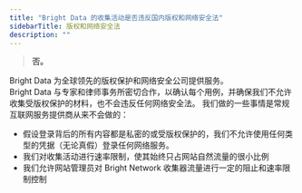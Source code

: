 ```yaml
---
title: "Bright Data 的收集活动是否违反国内版权和网络安全法"
sidebarTitle: 版权和网络安全法
description: ""
---
```


> **否。**

Bright Data 为全球领先的版权保护和网络安全公司提供服务。  
Bright Data 与专家和律师事务所密切合作，以确认每个用例，并确保我们不允许收集受版权保护的材料，也不会违反任何网络安全法。 
我们做的一些事情是常规互联网服务提供商从来不会做的：

* 假设登录背后的所有内容都是私密的或受版权保护的，我们不允许使用任何类型的凭据（无论真假）登录任何网络服务。
* 我们对收集活动进行速率限制，使其始终只占网站自然流量的很小比例
* 我们允许网站管理员对 Bright Network 收集器流量进行一定的阻止和速率限制控制